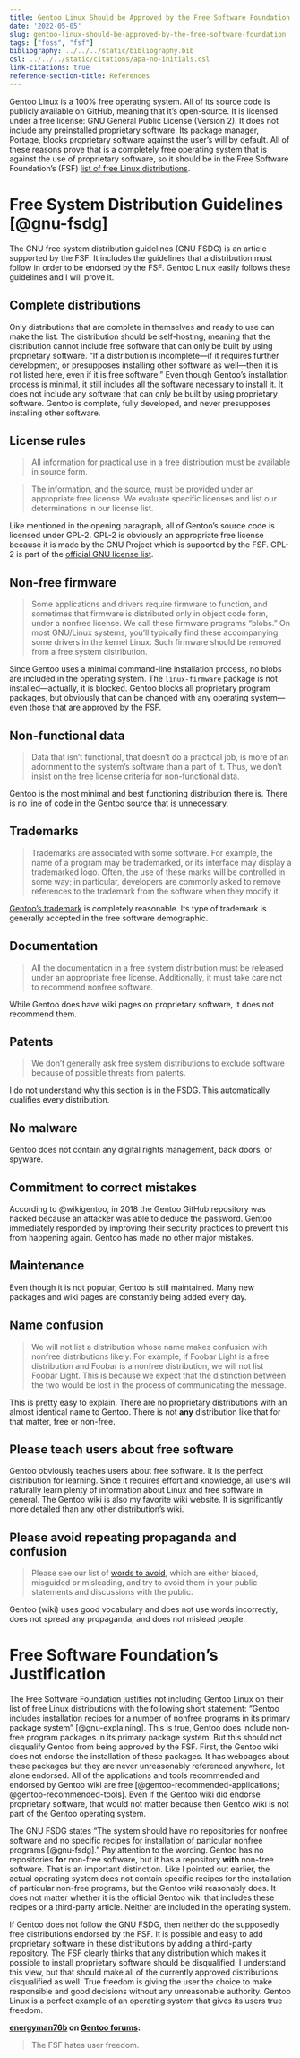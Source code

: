 ```yaml
---
title: Gentoo Linux Should be Approved by the Free Software Foundation
date: '2022-05-05'
slug: gentoo-linux-should-be-approved-by-the-free-software-foundation
tags: ["foss", "fsf"]
bibliography: ../../../static/bibliography.bib
csl: ../../../static/citations/apa-no-initials.csl
link-citations: true
reference-section-title: References
---
```


Gentoo Linux is a 100% free operating system.
All of its source code is publicly available on GitHub, meaning that it's open-source.
It is licensed under a free license: GNU General Public License (Version 2).
It does not include any preinstalled proprietary software.
Its package manager, Portage, blocks proprietary software against the user's will by default.
All of these reasons prove that is a completely free operating system that is against the use of proprietary software, so it should be in the Free Software Foundation's (FSF) [list of free Linux distributions](https://www.gnu.org/distros/free-distros.en.html).

# Free System Distribution Guidelines [@gnu-fsdg]

The GNU free system distribution guidelines (GNU FSDG) is an article supported by the FSF.
It includes the guidelines that a distribution must follow in order to be endorsed by the FSF.
Gentoo Linux easily follows these guidelines and I will prove it.

## Complete distributions

Only distributions that are complete in themselves and ready to use can make the list.
The distribution should be self-hosting, meaning that the distribution cannot include free software that can only be built by using proprietary software.
"If a distribution is incomplete—if it requires further development, or presupposes installing other software as well—then it is not listed here, even if it is free software."
Even though Gentoo's installation process is minimal, it still includes all the software necessary to install it.
It does not include any software that can only be built by using proprietary software.
Gentoo is complete, fully developed, and never presupposes installing other software.

## License rules

> All information for practical use in a free distribution must be available in source form.

> The information, and the source, must be provided under an appropriate free license.
We evaluate specific licenses and list our determinations in our license list.

Like mentioned in the opening paragraph, all of Gentoo's source code is licensed under GPL-2.
GPL-2 is obviously an appropriate free license because it is made by the GNU Project which is supported by the FSF.
GPL-2 is part of the [official GNU license list](https://www.gnu.org/licenses/license-list.html).

## Non-free firmware

> Some applications and drivers require firmware to function, and sometimes that firmware is distributed only in object code form, under a nonfree license.
We call these firmware programs "blobs."
On most GNU/Linux systems, you'll typically find these accompanying some drivers in the kernel Linux.
Such firmware should be removed from a free system distribution.

Since Gentoo uses a minimal command-line installation process, no blobs are included in the operating system.
The `linux-firmware` package is not installed—actually, it is blocked. 
Gentoo blocks all proprietary program packages, but obviously that can be changed with any operating system—even those that are approved by the FSF.

## Non-functional data

> Data that isn't functional, that doesn't do a practical job, is more of an adornment to the system's software than a part of it. Thus, we don't insist on the free license criteria for non-functional data.

Gentoo is the most minimal and best functioning distribution there is.
There is no line of code in the Gentoo source that is unnecessary.

## Trademarks

> Trademarks are associated with some software.
For example, the name of a program may be trademarked, or its interface may display a trademarked logo.
Often, the use of these marks will be controlled in some way; in particular, developers are commonly asked to remove references to the trademark from the software when they modify it.

[Gentoo's trademark](https://www.gentoo.org/inside-gentoo/foundation/name-logo-guidelines.html) is completely reasonable.
Its type of trademark is generally accepted in the free software demographic.

## Documentation

> All the documentation in a free system distribution must be released under an appropriate free license.
Additionally, it must take care not to recommend nonfree software.

While Gentoo does have wiki pages on proprietary software, it does not recommend them.

## Patents

> We don't generally ask free system distributions to exclude software because of possible threats from patents.

I do not understand why this section is in the FSDG.
This automatically qualifies every distribution.

## No malware

Gentoo does not contain any digital rights management, back doors, or spyware.

## Commitment to correct mistakes

According to @wikigentoo, in 2018 the Gentoo GitHub repository was hacked because an attacker was able to deduce the password.
Gentoo immediately responded by improving their security practices to prevent this from happening again.
Gentoo has made no other major mistakes.

## Maintenance

Even though it is not popular, Gentoo is still maintained.
Many new packages and wiki pages are constantly being added every day.

## Name confusion

> We will not list a distribution whose name makes confusion with nonfree distributions likely.
For example, if Foobar Light is a free distribution and Foobar is a nonfree distribution, we will not list Foobar Light.
This is because we expect that the distinction between the two would be lost in the process of communicating the message.

This is pretty easy to explain.
There are no proprietary distributions with an almost identical name to Gentoo.
There is not **any** distribution like that for that matter, free or non-free.

## Please teach users about free software

Gentoo obviously teaches users about free software.
It is the perfect distribution for learning.
Since it requires effort and knowledge, all users will naturally learn plenty of information about Linux and free software in general.
The Gentoo wiki is also my favorite wiki website.
It is significantly more detailed than any other distribution's wiki.

## Please avoid repeating propaganda and confusion

> Please see our list of [words to avoid](https://www.gnu.org/philosophy/words-to-avoid.html), which are either biased, misguided or misleading, and try to avoid them in your public statements and discussions with the public.

Gentoo (wiki) uses good vocabulary and does not use words incorrectly, does not spread any propaganda, and does not mislead people.

# Free Software Foundation's Justification

The Free Software Foundation justifies not including Gentoo Linux on their list of free Linux distributions with the following short statement: "Gentoo includes installation recipes for a number of nonfree programs in its primary package system" [@gnu-explaining].
This is true, Gentoo does include non-free program packages in its primary package system.
But this should not disqualify Gentoo from being approved by the FSF.
First, the Gentoo wiki does not endorse the installation of these packages.
It has webpages about these packages but they are never unreasonably referenced anywhere, let alone endorsed.
All of the applications and tools recommended and endorsed by Gentoo wiki are free [@gentoo-recommended-applications; @gentoo-recommended-tools].
Even if the Gentoo wiki did endorse proprietary software, that would not matter because then Gentoo wiki is not part of the Gentoo operating system.

The GNU FSDG states "The system should have no repositories for nonfree software and no specific recipes for installation of particular nonfree programs [@gnu-fsdg]."
Pay attention to the wording.
Gentoo has no repositories **for** non-free software, but it has a repository **with** non-free software.
That is an important distinction.
Like I pointed out earlier, the actual operating system does not contain specific recipes for the installation of particular non-free programs, but the Gentoo wiki reasonably does.
It does not matter whether it is the official Gentoo wiki that includes these recipes or a third-party article.
Neither are included in the operating system.

If Gentoo does not follow the GNU FSDG, then neither do the supposedly free distributions endorsed by the FSF.
It is possible and easy to add proprietary software in these distributions by adding a third-party repository.
The FSF clearly thinks that any distribution which makes it possible to install proprietary software should be disqualified.
I understand this view, but that should make all of the currently approved distributions disqualified as well.
True freedom is giving the user the choice to make responsible and good decisions without any unreasonable authority.
Gentoo Linux is a perfect example of an operating system that gives its users true freedom.

**[energyman76b](https://forums.gentoo.org/profile.php?mode=viewprofile&u=17194&sid=2b558d9c692f1caa91e4c63b0ec334a8) on [Gentoo forums](https://forums.gentoo.org/viewtopic-t-791603-start-25.html):**

> The FSF hates user freedom.
